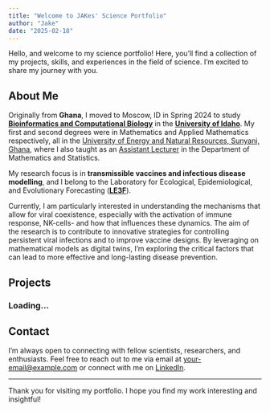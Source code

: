 ```yaml
---
title: "Welcome to JAKes' Science Portfolio"
author: "Jake"
date: "2025-02-18"
---
```


Hello, and welcome to my science portfolio! Here, you'll find a collection of my projects, skills, and experiences in the field of science. I'm excited to share my journey with you.

## About Me

Originally from **Ghana**, I moved to Moscow, ID in Spring 2024 to study [**Bioinformatics and Computational Biology**](https://www.uidaho.edu/sci/bcb) in the [**University of Idaho**](https://www.uidaho.edu/). My first and second degrees were in Mathematics and Applied Mathematics respectively, all in the [University of Energy and Natural Resources, Sunyani, Ghana](https://www.uenr.edu.gh/), where I also taught as an [Assistant Lecturer](https://uenr.edu.gh/staff/mr-kessie-justice-amenyo/) in the Department of Mathematics and Statistics.

My research focus is in **transmissible vaccines and infectious disease modelling**, and I belong to the Laboratory for Ecological, Epidemiological, and Evolutionary Forecasting ([**LE3F**](https://www.leeef.org/)). 

Currently, I am particularly interested in understanding the mechanisms that allow for viral coexistence, especially with the activation of immune response, NK-cells- and how that influences these dynamics. The aim of the research is to contribute to innovative strategies for controlling persistent viral infections and to improve vaccine designs. By leveraging on mathematical models as digital twins, I'm exploring the critical factors that can lead to more effective and long-lasting disease prevention.

## Projects

### Loading...

## Contact

I'm always open to connecting with fellow scientists, researchers, and enthusiasts. Feel free to reach out to me via email at [your-email\@example.com](mailto:your-email@example.com) or connect with me on [LinkedIn](https://www.linkedin.com/in/yourprofile).

------------------------------------------------------------------------

Thank you for visiting my portfolio. I hope you find my work interesting and insightful!

